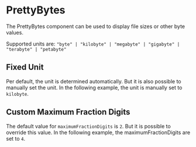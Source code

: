 

# PrettyBytes

<Meta of={PrettyBytesStories} />

The PrettyBytes component can be used to display file sizes or other byte values.

Supported units are: `"byte" | "kilobyte" | "megabyte" | "gigabyte" | "terabyte" | "petabyte"`

<Canvas of={PrettyBytesStories.Basic} />

## Fixed Unit

Per default, the unit is determined automatically. But it is also possible to manually set the unit. In the following example, the unit is manually set to `kilobyte`.

<Canvas of={PrettyBytesStories.FixedUnit} />

## Custom Maximum Fraction Digits

The default value for `maximumFractionDigits` is `2`. But it is possible to override this value. In the following example, the maximumFractionDigits are set to `4`.

<Canvas of={PrettyBytesStories.CustomMaximumFractionDigits} />
